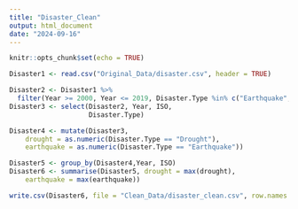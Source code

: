 ```yaml
---
title: "Disaster_Clean"
output: html_document
date: "2024-09-16"
---
```


```r
knitr::opts_chunk$set(echo = TRUE)
```

```r
Disaster1 <- read.csv("Original_Data/disaster.csv", header = TRUE)
```

```r
Disaster2 <- Disaster1 %>%
  filter(Year >= 2000, Year <= 2019, Disaster.Type %in% c("Earthquake", "Drought"))
Disaster3 <- select(Disaster2, Year, ISO, 
                    Disaster.Type)

Disaster4 <- mutate(Disaster3, 
    drought = as.numeric(Disaster.Type == "Drought"),
    earthquake = as.numeric(Disaster.Type == "Earthquake")) 

Disaster5 <- group_by(Disaster4,Year, ISO)
Disaster6 <- summarise(Disaster5, drought = max(drought),
    earthquake = max(earthquake))

write.csv(Disaster6, file = "Clean_Data/disaster_clean.csv", row.names = FALSE)
```
